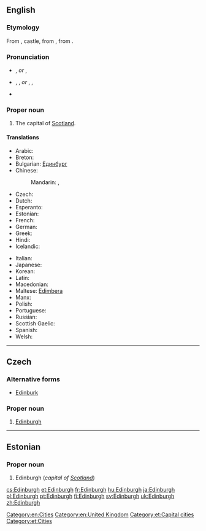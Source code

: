 ==English==
{{wikipedia}}
{{wikipedia|Etymology of Edinburgh}}

===Etymology===
From {{etyl|ang|en}} {{term|burg|lang=ang}}, castle, from {{etyl|gem-pro|en}} {{recons|burgz||fortress|lang=gem-pro}}, from {{etyl|ine-pro|en}} {{recons|bhrgh||fortified elevation|lang=ine-pro}}.
{{etystub}} <!---What about the "Edin-" part?--->

===Pronunciation===
* {{a|UK, AUS, NZ}} {{IPA|/ˈɛdɪnbərə/}}, {{X-SAMPA|/"EdInb@r@/}} ''or'' {{IPA|/ˈɛdɪnbrə/}}, {{X-SAMPA|/"EdInbr@/}}
* {{a|US}} {{enPR|ĕdʹən-bŭr-ə}}, {{IPA|/ˈɛdənbʌrə/}}, {{X-SAMPA|/"Ed@nbVr@/}} ''or'' {{enPR|ĕdʹən-bər-ə}}, {{IPA|/ˈɛdənbərə/}}, {{X-SAMPA|/"Ed@nb@r@/}}
* {{audio|En-uk-Edinburgh.ogg|Audio (UK)}}

===Proper noun===
{{en-proper noun}}

# The capital of [[Scotland]].

====Translations====
{{trans-top|capital of Scotland}}
* Arabic: {{t-|ar|إدنبرة|f|tr='idinbura|sc=Arab}}
* Breton: {{t-|br|Dinedin}}
* Bulgarian: [[Единбург]]
* Chinese:
*: Mandarin: {{t|cmn|愛丁堡|sc=Hani}}, {{t|cmn|爱丁堡|tr=Àidīngbǎo|sc=Hani}}
* Czech: {{t+|cs|Edinburgh|m}}
* Dutch: {{t-|nl|Edinburgh}}
* Esperanto: {{t-|eo|Edinburgo}}
* Estonian: {{t+|et|Edinburgh}}
* French: {{t+|fr|Édimbourg}}
* German: {{t-|de|Edinburgh|n}}
* Greek: {{t+|el|Εδιμβούργο|n|tr=Edimvoúrgo}}
* Hindi: {{t-|hi|एडिनबर्ग|tr=ēḍinbarg|sc=Deva}}
* Icelandic: {{t-|is|Edinborg|f}}
{{trans-mid}}
* Italian: {{t-|it|Edimburgo|f}}
* Japanese: {{t-|ja|エディンバラ|tr=Edinbara}}
* Korean: {{t-|ko|에든버러|tr=Edeunbeoreo|sc=Kore}}
* Latin: {{t-|la|Edinensis|f}}
* Macedonian: {{t-|mk|Единбург|m|tr=Édinburg}}
* Maltese: [[Edimbera]]
* Manx: {{t-|gv|Doon Edin}}
* Polish: {{t+|pl|Edynburg|m}}
* Portuguese: {{t+|pt|Edimburgo}}
* Russian: {{t-|ru|Эдинбург|m|tr=Édinburg}}
* Scottish Gaelic: {{t-|gd|Dùn Èideann}}
* Spanish: {{t+|es|Edimburgo|m}}
* Welsh: {{t+|cy|Caeredin|f}}
{{trans-bottom}}

[[Category:en:Cities]]
[[Category:en:United Kingdom]]

----

==Czech==

===Alternative forms===
* [[Edinburk]]

===Proper noun===
{{cs-proper noun|g=m}}

# [[#English|Edinburgh]]

----

==Estonian==

===Proper noun===
{{head|et|proper noun}}

# Edinburgh (''capital of [[Scotland]]'')

[[Category:et:Capital cities]]
[[Category:et:Cities]]

[[cs:Edinburgh]]
[[et:Edinburgh]]
[[fr:Edinburgh]]
[[hu:Edinburgh]]
[[ja:Edinburgh]]
[[pl:Edinburgh]]
[[pt:Edinburgh]]
[[fi:Edinburgh]]
[[sv:Edinburgh]]
[[uk:Edinburgh]]
[[zh:Edinburgh]]